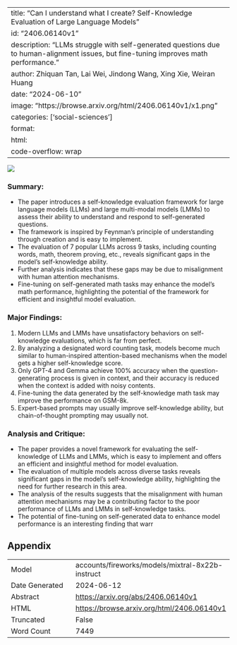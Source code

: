 
---
title: "Can I understand what I create? Self-Knowledge Evaluation of Large Language Models"
id: "2406.06140v1"
description: "LLMs struggle with self-generated questions due to human-alignment issues, but fine-tuning improves math performance."
author: Zhiquan Tan, Lai Wei, Jindong Wang, Xing Xie, Weiran Huang
date: "2024-06-10"
image: "https://browse.arxiv.org/html/2406.06140v1/x1.png"
categories: ['social-sciences']
format:
  html:
    code-overflow: wrap
---

![](https://browse.arxiv.org/html/2406.06140v1/x1.png)

### Summary:

- The paper introduces a self-knowledge evaluation framework for large language models (LLMs) and large multi-modal models (LMMs) to assess their ability to understand and respond to self-generated questions.
- The framework is inspired by Feynman's principle of understanding through creation and is easy to implement.
- The evaluation of 7 popular LLMs across 9 tasks, including counting words, math, theorem proving, etc., reveals significant gaps in the model's self-knowledge ability.
- Further analysis indicates that these gaps may be due to misalignment with human attention mechanisms.
- Fine-tuning on self-generated math tasks may enhance the model's math performance, highlighting the potential of the framework for efficient and insightful model evaluation.

### Major Findings:

1. Modern LLMs and LMMs have unsatisfactory behaviors on self-knowledge evaluations, which is far from perfect.
2. By analyzing a designated word counting task, models become much similar to human-inspired attention-based mechanisms when the model gets a higher self-knowledge score.
3. Only GPT-4 and Gemma achieve 100% accuracy when the question-generating process is given in context, and their accuracy is reduced when the context is added with noisy contents.
4. Fine-tuning the data generated by the self-knowledge math task may improve the performance on GSM-8k.
5. Expert-based prompts may usually improve self-knowledge ability, but chain-of-thought prompting may usually not.

### Analysis and Critique:

- The paper provides a novel framework for evaluating the self-knowledge of LLMs and LMMs, which is easy to implement and offers an efficient and insightful method for model evaluation.
- The evaluation of multiple models across diverse tasks reveals significant gaps in the model's self-knowledge ability, highlighting the need for further research in this area.
- The analysis of the results suggests that the misalignment with human attention mechanisms may be a contributing factor to the poor performance of LLMs and LMMs in self-knowledge tasks.
- The potential of fine-tuning on self-generated data to enhance model performance is an interesting finding that warr

## Appendix

|          |          |
|----------|----------|
| Model     | accounts/fireworks/models/mixtral-8x22b-instruct       |
| Date Generated     | 2024-06-12       |
| Abstract | [https://arxiv.org/abs/2406.06140v1](https://arxiv.org/abs/2406.06140v1)        |
| HTML     | [https://browse.arxiv.org/html/2406.06140v1](https://browse.arxiv.org/html/2406.06140v1)       |
| Truncated       | False       |
| Word Count       | 7449       |